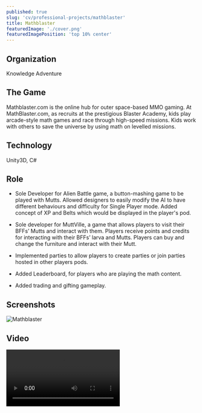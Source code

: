 ```yaml
---
published: true
slug: 'cv/professional-projects/mathblaster'
title: Mathblaster
featuredImage: './cover.png'
featuredImagePosition: 'top 10% center'
---
```


## Organization

Knowledge Adventure

## The Game

Mathblaster.com is the online hub for outer space-based MMO gaming. At MathBlaster.com, as recruits at the prestigious
Blaster Academy, kids play arcade-style math games and race through high-speed missions. Kids work with others to save
the universe by using math on levelled missions.

## Technology

Unity3D, C#

## Role

-   Sole Developer for Alien Battle game, a button-mashing game to be played with Mutts. Allowed designers to easily
    modify the AI to have different behaviours and difficulty for Single Player mode. Added concept of XP and Belts
    which would be displayed in the player's pod.

-   Sole developer for MuttVille, a game that allows players to visit their BFFs’ Mutts and interact with them. Players
    receive points and credits for interacting with their BFFs’ larva and Mutts. Players can buy and change the
    furniture and interact with their Mutt.

-   Implemented parties to allow players to create parties or join parties hosted in other players pods.

-   Added Leaderboard, for players who are playing the math content.

-   Added trading and gifting gameplay.

## Screenshots

![Mathblaster](./cover.png)

## Video

<Video src="https://www.youtube.com/embed/a__LRh7ozwA" title="Jumpstart Video" />

## Website

[Mathblaster.com](http://www.mathblaster.com)
